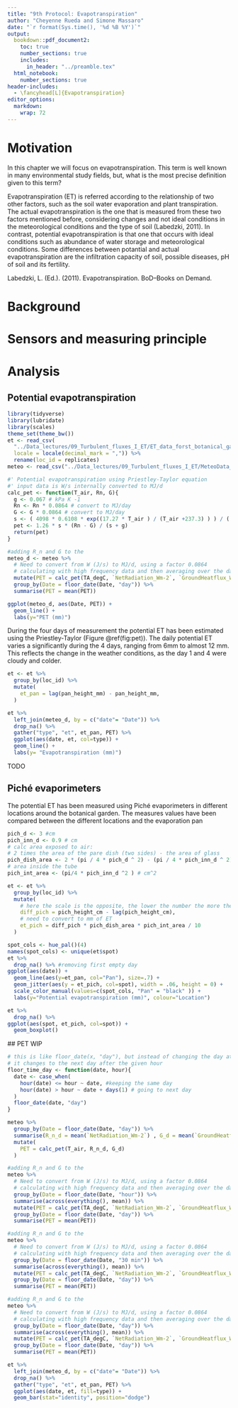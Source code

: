 ```yaml
---
title: "9th Protocol: Evapotranspiration"
author: "Cheyenne Rueda and Simone Massaro"
date: "`r format(Sys.time(), '%d %B %Y')`"
output:
  bookdown::pdf_document2:
    toc: true
    number_sections: true
    includes:
      in_header: "../preamble.tex"
  html_notebook:
    number_sections: true
header-includes:
  - \fancyhead[L]{Evapotranspiration}
editor_options: 
  markdown: 
    wrap: 72
---
```

\newpage
# Motivation

In this chapter we will focus on evapotranspiration. This term is well known in many environmental study fields, but, what is the most precise definition given to this term?

Evapotranspiration (ET) is referred according to the relationship of two other factors, such as the soil water evaporation and plant transpiration. The actual evapotranspiration is the one that is measured from these two factors mentioned before, considering changes and not ideal conditions in the meteorological conditions and the type of soil (Labedzki, 2011). In contrast, potential evapotranspiration is that one that occurs with ideal conditions such as abundance of water storage and meteorological conditions. Some differences between potantial and actual evapotranspiration are the infiltration capacity of soil, possible diseases, pH of soil and its fertility. 

Labedzki, L. (Ed.). (2011). Evapotranspiration. BoD–Books on Demand.



# Background

# Sensors and measuring principle





# Analysis
## Potential evapotranspiration

```r
library(tidyverse)
library(lubridate)
library(scales)
theme_set(theme_bw())
et <- read_csv(
  "../Data_lectures/09_Turbulent_fluxes_I_ET/ET_data_forst_botanical_garden.csv",
  locale = locale(decimal_mark = ",")) %>% 
  rename(loc_id = replicates)
meteo <- read_csv("../Data_lectures/09_Turbulent_fluxes_I_ET/MeteoData_BotanicalGarden.csv")
```


```r
#' Potential evapotranspiration using Priestley-Taylor equation
#' input data is W/s internally converted to MJ/d
calc_pet <- function(T_air, Rn, G){
  g <- 0.067 # kPa K -1
  Rn <- Rn * 0.0864 # convert to MJ/day
  G <- G * 0.0864 # convert to MJ/day
  s <- ( 4098 * 0.6108 * exp((17.27 * T_air ) / (T_air +237.3) ) ) / ( T_air + 237.3 )^2
  pet <- 1.26 * s * (Rn - G) / (s + g)
  return(pet)
}
```


```r
#adding R_n and G to the 
meteo_d <- meteo %>% 
  # Need to convert from W (J/s) to MJ/d, using a factor 0.0864
  # calculating with high frequency data and then averaging over the day
  mutate(PET = calc_pet(TA_degC, `NetRadiation_Wm-2`, `GroundHeatflux_Wm-2`)) %>% 
  group_by(Date = floor_date(Date, "day")) %>% 
  summarise(PET = mean(PET))
```


```r
ggplot(meteo_d, aes(Date, PET)) +
  geom_line() +
  labs(y="PET (mm)")
```
During the four days of measurement the potential ET has been estimated using the Priestley-Taylor (Figure \@ref(fig:pet)).
The daily potential ET varies a significantly during the 4 days, ranging from 6mm to almost 12 mm.
This reflects the change in the weather conditions, as the day 1 and 4 were cloudy and colder. 

```r
et <- et %>% 
  group_by(loc_id) %>% 
  mutate(
    et_pan = lag(pan_height_mm) - pan_height_mm,
  )
```

```r
et %>% 
  left_join(meteo_d, by = c("date"= "Date")) %>% 
  drop_na() %>% 
  gather("type", "et", et_pan, PET) %>% 
  ggplot(aes(date, et, col=type)) +
  geom_line() +
  labs(y= "Evapotranspiration (mm)")
```

TODO

## Piché evaporimeters

The potential ET has been measured using Piché evaporimeters in different locations around the botanical garden.
The measures values have been compared between the different locations and the evaporation pan
```r
pich_d <- 3 #cm
pich_inn_d <- 0.9 # cm
# calc area exposed to air:
# 2 times the area of the pare dish (two sides) - the area of glass
pich_dish_area <- 2 * (pi / 4 * pich_d ^ 2) - (pi / 4 * pich_inn_d ^ 2) # cm^2
# area inside the tube
pich_int_area <- (pi/4 * pich_inn_d ^2 ) # cm^2
```

```r
et <- et %>% 
  group_by(loc_id) %>% 
  mutate(
    # here the scale is the opposite, the lower the number the more the water
    diff_pich = pich_height_cm - lag(pich_height_cm),
    # need to convert to mm of ET
    et_pich = diff_pich * pich_dish_area * pich_int_area / 10
  )
```


```r
spot_cols <- hue_pal()(4)
names(spot_cols) <- unique(et$spot)
et %>% 
  drop_na() %>% #removing first empty day
ggplot(aes(date)) +
  geom_line(aes(y=et_pan, col="Pan"), size=.7) +
  geom_jitter(aes(y = et_pich, col=spot), width = .06, height = 0) +
  scale_color_manual(values=c(spot_cols, "Pan" = "black" )) +
  labs(y="Potential evapotranspiration (mm)", colour="Location")
```



```r
et %>% 
  drop_na() %>% 
ggplot(aes(spot, et_pich, col=spot)) +
  geom_boxplot()
```



 ## PET WIP
 
```r
# this is like floor_date(x, "day"), but instead of changing the day at midnight
# it changes to the next day after the given hour
floor_time_day <- function(date, hour){
  date <- case_when(
    hour(date) <= hour ~ date, #keeping the same day
    hour(date) > hour ~ date + days(1) # going to next day
  )
  floor_date(date, "day")
}
```


```r
meteo %>% 
  group_by(Date = floor_date(Date, "day")) %>% 
  summarise(R_n_d = mean(`NetRadiation_Wm-2`) , G_d = mean(`GroundHeatflux_Wm-2`), T_air = mean(TA_degC)) %>% 
  mutate(
    PET = calc_pet(T_air, R_n_d, G_d)
  )
```


```r
#adding R_n and G to the 
meteo %>% 
  # Need to convert from W (J/s) to MJ/d, using a factor 0.0864
  # calculating with high frequency data and then averaging over the day
  group_by(Date = floor_date(Date, "hour")) %>% 
  summarise(across(everything(), mean)) %>% 
  mutate(PET = calc_pet(TA_degC, `NetRadiation_Wm-2`, `GroundHeatflux_Wm-2`)) %>% 
  group_by(Date = floor_date(Date, "day")) %>% 
  summarise(PET = mean(PET))
```

```r
#adding R_n and G to the 
meteo %>% 
  # Need to convert from W (J/s) to MJ/d, using a factor 0.0864
  # calculating with high frequency data and then averaging over the day
  group_by(Date = floor_date(Date, "30 min")) %>% 
  summarise(across(everything(), mean)) %>% 
  mutate(PET = calc_pet(TA_degC, `NetRadiation_Wm-2`, `GroundHeatflux_Wm-2`)) %>% 
  group_by(Date = floor_date(Date, "day")) %>% 
  summarise(PET = mean(PET))
```
```r
#adding R_n and G to the 
meteo %>% 
  # Need to convert from W (J/s) to MJ/d, using a factor 0.0864
  # calculating with high frequency data and then averaging over the day
  group_by(Date = floor_date(Date, "day")) %>% 
  summarise(across(everything(), mean)) %>% 
  mutate(PET = calc_pet(TA_degC, `NetRadiation_Wm-2`, `GroundHeatflux_Wm-2`)) %>% 
  group_by(Date = floor_date(Date, "day")) %>% 
  summarise(PET = mean(PET))
```

```r
et %>% 
  left_join(meteo_d, by = c("date"= "Date")) %>% 
  drop_na() %>% 
  gather("type", "et", et_pan, PET) %>% 
  ggplot(aes(date, et, fill=type)) +
  geom_bar(stat="identity", position="dodge") 
```



